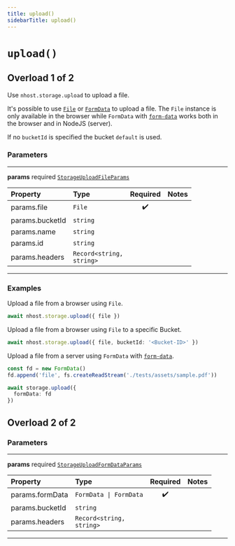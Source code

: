 ```yaml
---
title: upload()
sidebarTitle: upload()
---
```


# `upload()`

## Overload 1 of 2

Use `nhost.storage.upload` to upload a file.

It's possible to use [`File`](https://developer.mozilla.org/en-US/docs/Web/API/File) or [`FormData`](https://developer.mozilla.org/en-US/docs/Web/API/FormData) to upload a file. The `File` instance is only available in the browser while `FormData` with [`form-data`](https://www.npmjs.com/package/form-data) works both in the browser and in NodeJS (server).

If no `bucketId` is specified the bucket `default` is used.

### Parameters

---

**<span className="parameter-name">params</span>** <span className="optional-status">required</span> [`StorageUploadFileParams`](/reference/javascript/storage/types/storage-upload-file-params)

| Property                                                                                    | Type                                      | Required | Notes |
| :------------------------------------------------------------------------------------------ | :---------------------------------------- | :------: | :---- |
| <span className="parameter-name"><span className="light-grey">params.</span>file</span>     | <code>File</code>                         |    ✔️    |       |
| <span className="parameter-name"><span className="light-grey">params.</span>bucketId</span> | <code>string</code>                       |          |       |
| <span className="parameter-name"><span className="light-grey">params.</span>name</span>     | <code>string</code>                       |          |       |
| <span className="parameter-name"><span className="light-grey">params.</span>id</span>       | <code>string</code>                       |          |       |
| <span className="parameter-name"><span className="light-grey">params.</span>headers</span>  | <code>Record&lt;string, string&gt;</code> |          |       |

---

### Examples

Upload a file from a browser using `File`.

```ts
await nhost.storage.upload({ file })
```

Upload a file from a browser using `File` to a specific Bucket.

```ts
await nhost.storage.upload({ file, bucketId: '<Bucket-ID>' })
```

Upload a file from a server using `FormData` with [`form-data`](https://www.npmjs.com/package/form-data).

```ts
const fd = new FormData()
fd.append('file', fs.createReadStream('./tests/assets/sample.pdf'))

await storage.upload({
  formData: fd
})
```

## Overload 2 of 2

### Parameters

---

**<span className="parameter-name">params</span>** <span className="optional-status">required</span> [`StorageUploadFormDataParams`](/reference/javascript/storage/types/storage-upload-form-data-params)

| Property                                                                                    | Type                                      | Required | Notes |
| :------------------------------------------------------------------------------------------ | :---------------------------------------- | :------: | :---- |
| <span className="parameter-name"><span className="light-grey">params.</span>formData</span> | <code>FormData &#124; FormData</code>     |    ✔️    |       |
| <span className="parameter-name"><span className="light-grey">params.</span>bucketId</span> | <code>string</code>                       |          |       |
| <span className="parameter-name"><span className="light-grey">params.</span>headers</span>  | <code>Record&lt;string, string&gt;</code> |          |       |

---
